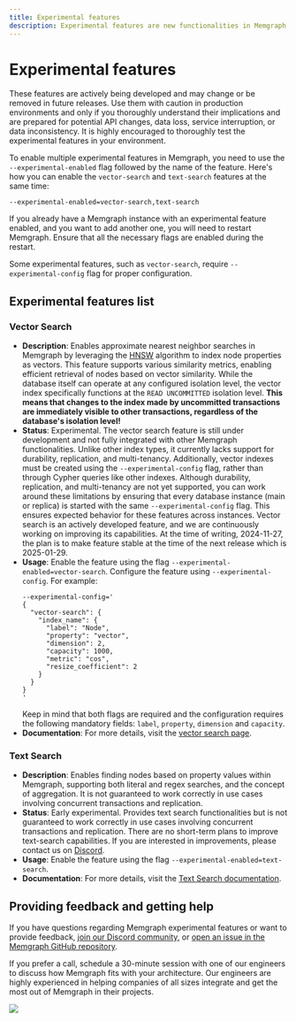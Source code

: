 ```yaml
---
title: Experimental features
description: Experimental features are new functionalities in Memgraph that carry some risk. They are still in development and may have stability issues. In case of any challenges, get in touch with your support representative for quick help.
---
```



# Experimental features

These features are actively being developed and may change or be removed in
future releases. Use them with caution in production environments and only if
you thoroughly understand their implications and are prepared for potential API
changes, data loss, service interruption, or data inconsistency. It is highly
encouraged to thoroughly test the experimental features in your environment.

<Callout>

To enable multiple experimental features in Memgraph, you need to use the
`--experimental-enabled` flag followed by the name of the feature. Here's how
you can enable the `vector-search` and `text-search` features at the same time: 

`--experimental-enabled=vector-search,text-search`

If you already have a Memgraph instance with an experimental feature enabled,
and you want to add another one, you will need to restart Memgraph. Ensure that
all the necessary flags are enabled during the restart.

Some experimental features, such as `vector-search`, require
`--experimental-config` flag for proper configuration.

</Callout>

## Experimental features list

### Vector Search
- **Description**: Enables approximate nearest neighbor searches in Memgraph by
  leveraging the [HNSW](https://arxiv.org/abs/1603.09320) algorithm to index
  node properties as vectors. This feature supports various similarity metrics,
  enabling efficient retrieval of nodes based on vector similarity. While the
  database itself can operate at any configured isolation level, the vector
  index specifically functions at the `READ UNCOMMITTED` isolation level.
  **This means that changes to the index made by uncommitted transactions are
  immediately visible to other transactions, regardless of the database's
  isolation level!**
- **Status**: Experimental. The vector search feature is still under
  development and not fully integrated with other Memgraph functionalities.
  Unlike other index types, it currently lacks support for durability,
  replication, and multi-tenancy. Additionally, vector indexes must be created
  using the `--experimental-config` flag, rather than through Cypher queries
  like other indexes. Although durability, replication, and multi-tenancy are
  not yet supported, you can work around these limitations by ensuring that
  every database instance (main or replica) is started with the same
  `--experimental-config` flag. This ensures expected behavior for these
  features across instances. Vector search is an actively developed feature,
  and we are continuously working on improving its capabilities. At the time of
  writing, 2024-11-27, the plan is to make feature stable at the time of the
  next release which is 2025-01-29.
- **Usage**: Enable the feature using the flag
  `--experimental-enabled=vector-search`. Configure the feature using
  `--experimental-config`. For example:
  ```shell
  --experimental-config='
  {
    "vector-search": {
      "index_name": {
        "label": "Node",
        "property": "vector",
        "dimension": 2,
        "capacity": 1000,
        "metric": "cos",
        "resize_coefficient": 2
      }
    }
  }
  '
  ```
  Keep in mind that both flags are required and the configuration requires the
  following mandatory fields: `label`, `property`, `dimension` and `capacity`.
- **Documentation**: For more details, visit the [vector search
  page](/querying/vector-search).

### Text Search
- **Description**: Enables finding nodes based on property values within
  Memgraph, supporting both literal and regex searches, and the concept of
  aggregation. It is not guaranteed to work correctly in use cases involving
  concurrent transactions and replication.
- **Status**: Early experimental. Provides text search functionalities but is not
  guaranteed to work correctly in use cases involving concurrent transactions
  and replication. There are no short-term plans to improve text-search
  capabilities. If you are interested in improvements, please contact us on
  [Discord](https://discord.gg/memgraph).
- **Usage**: Enable the feature using the flag
  `--experimental-enabled=text-search`.
- **Documentation**: For more details, visit the [Text Search
  documentation](/querying/text-search).

## Providing feedback and getting help

If you have questions regarding Memgraph experimental features or want to
provide feedback, [join our Discord community](https://www.discord.gg/memgraph),
or [open an issue in the Memgraph GitHub
repository](https://github.com/memgraph/memgraph/issues).

If you prefer a call, schedule a 30-minute session with one of our engineers to
discuss how Memgraph fits with your architecture. Our engineers are highly
experienced in helping companies of all sizes integrate and get the most out of
Memgraph in their projects.

![](/pages/getting-started/memgraph-office-hours.svg)

<Cards>
  <Card
    title="Book a call"
    href="https://memgraph.com/office-hours"
  />
</Cards>
